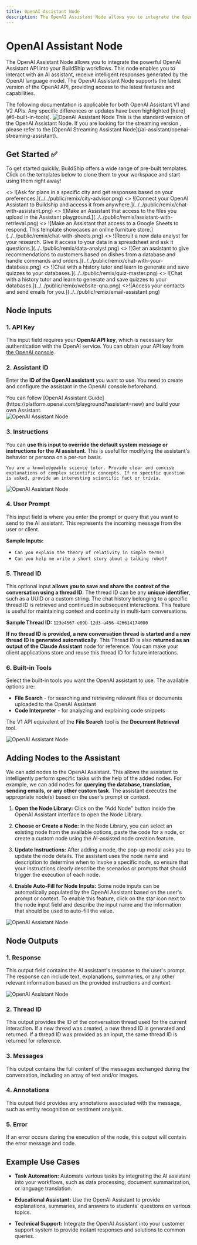 ```yaml
---
title: OpenAI Assistant Node
description: The OpenAI Assistant Node allows you to integrate the OpenAI Assistant API into your BuildShip workflows.
---
```



# OpenAI Assistant Node

The OpenAI Assistant Node allows you to integrate the powerful OpenAI Assistant API into your BuildShip workflows. This
node enables you to interact with an AI assistant, receive intelligent responses generated by the OpenAI language model.
The OpenAI Assistant Node supports the latest version of the OpenAI API, providing access to the latest features and
capabilities.

<Callout>
  The following documentation is applicable for both OpenAI Assistant V1 and V2 APIs. Any specific differences or
  updates have been highlighted [here](#6-built-in-tools).
</Callout>

<Image src={openai1} alt='OpenAI Assistant Node' width={1200} />

<Callout>
  This is the standard version of the OpenAI Assistant Node. If you are looking for the streaming version , please refer
  to the [OpenAI Streaming Assistant Node](/ai-assistant/openai-streaming-assistant).
</Callout>

## Get Started ✅

To get started quickly, BuildShip offers a wide range of pre-built templates. Click on the templates below to clone them
to your workspace and start using them right away!

<Cards num={3}>
  <Card
    image
    arrow
    title='Ask for plans in a specific city and get responses based on your preferences.'
    href='https://buildship.app/remix?template=assistant-city'
  >
    <>
      ![Ask for plans in a specific city and get responses based on your
      preferences.](../../public/remix/city-advisor.png)
    </>
  </Card>
  <Card
    image
    arrow
    title='Connect your OpenAI Assistant to Buildship and access it from anywhere.'
    href='https://buildship.app/remix?template=assistant-conversation'
  >
    <>
      ![Connect your OpenAI Assistant to Buildship and access it from
      anywhere.](../../public/remix/chat-with-assistant.png)
    </>
  </Card>
  <Card
    image
    arrow
    title='Make an Assistant that access to the files you upload in the Assistant playground.'
    href='https://buildship.app/remix?template=assistant-retrieval'
  >
    <>
      ![Make an Assistant that access to the files you upload in the Assistant
      playground.](../../public/remix/assistant-with-retrieval.png)
    </>
  </Card>
  <Card
    image
    arrow
    title='Make an Assistant that access to a Google Sheets to respond. This template showcases an online furniture store.'
    href='https://buildship.app/remix?template=assistant-sheets'
  >
    <>
      ![Make an Assistant that access to a Google Sheets to respond. This template showcases an online furniture
      store.](../../public/remix/chat-with-sheets.png)
    </>
  </Card>
  <Card
    image
    arrow
    title='Recruit a new data analyst for your research. Give it access to your data in a spreadsheet and ask it questions.'
    href='https://buildship.app/remix?template=assistant-data-analyst'
  >
    <>
      ![Recruit a new data analyst for your research. Give it access to your data in a spreadsheet and ask it
      questions.](../../public/remix/data-analyst.png)
    </>
  </Card>
  <Card
    image
    arrow
    title='Get an assistant to give recommendations to customers based on dishes from a database and handle commands and orders.'
    href='https://buildship.app/remix?template=assistant-menu-recommender'
  >
    <>
      ![Get an assistant to give recommendations to customers based on dishes from a database and handle commands and
      orders.](../../public/remix/chat-with-your-database.png)
    </>
  </Card>
  <Card
    image
    arrow
    title='Chat with a history tutor and learn to generate and save quizzes to your databases.'
    href='https://buildship.app/remix?template=assistant-quiz-master'
  >
    <>
      ![Chat with a history tutor and learn to generate and save quizzes to your
      databases.](../../public/remix/quiz-master.png)
    </>
  </Card>
  <Card
    image
    arrow
    title='Scrape a website and get your Assistant to answer questions about it.'
    href='https://buildship.app/remix?template=assistant-scrape'
  >
    <>
      ![Chat with a history tutor and learn to generate and save quizzes to your
      databases.](../../public/remix/website-qna.png)
    </>
  </Card>
  <Card
    image
    arrow
    title='Access your contacts and send emails for you.'
    href='https://buildship.app/remix?template=assistant-mail'
  >
    <>![Access your contacts and send emails for you.](../../public/remix/email-assistant.png)</>
  </Card>
</Cards>

## Node Inputs

### 1. API Key

This input field requires your **OpenAI API key**, which is necessary for authentication with the OpenAI service. You
can obtain your API key from [the OpenAI console](https://platform.openai.com/account/api-keys).

### 2. Assistant ID

Enter the **ID of the OpenAI assistant** you want to use. You need to create and configure the assistant in the OpenAI
console beforehand.

<Callout emoji='🚀'>
  You can follow [OpenAI Assistant Guide](https://platform.openai.com/playground?assistant=new) and build your own
  Assistant.
</Callout>
<br />
<Image src={openai4} alt='OpenAI Assistant Node' width={1200} />

### 3. Instructions

You can **use this input to override the default system message or instructions for the AI assistant**. This is useful
for modifying the assistant's behavior or persona on a per-run basis.

```
You are a knowledgeable science tutor. Provide clear and concise explanations of complex scientific concepts. If no specific question is asked, provide an interesting scientific fact or trivia.
```

<Image src={openai3} alt='OpenAI Assistant Node' width={1200} />

### 4. User Prompt

This input field is where you enter the prompt or query that you want to send to the AI assistant. This represents the
incoming message from the user or client.

**Sample Inputs:**

- `Can you explain the theory of relativity in simple terms?`
- `Can you help me write a short story about a talking robot?`

### 5. Thread ID

This optional input **allows you to save and share the context of the conversation using a thread ID**. The thread ID
can be any **unique identifier**, such as a UUID or a custom string. The chat history belonging to a specific thread ID
is retrieved and continued in subsequent interactions. This feature is useful for maintaining context and continuity in
multi-turn conversations.

**Sample Thread ID:** `123e4567-e89b-12d3-a456-426614174000`

**If no thread ID is provided, a new conversation thread is started and a new thread ID is generated automatically**.
This Thread ID is also **returned as an output of the Claude Assistant** node for reference. You can make your client
applications store and reuse this thread ID for future interactions.

### 6. Built-in Tools

Select the built-in tools you want the OpenAI assistant to use. The available options are:

- **File Search** - for searching and retrieving relevant files or documents uploaded to the OpenAI Assistant
- **Code Interpreter** - for analyzing and explaining code snippets

<Callout>The V1 API equivalent of the **File Search** tool is the **Document Retrieval** tool.</Callout>

<Image src={openai2} alt='OpenAI Assistant Node' width={1200} />

## Adding Nodes to the Assistant

We can add nodes to the OpenAI Assistant. This allows the assistant to intelligently perform specific tasks with the
help of the added nodes. For example, we can add nodes for **querying the database, translation, sending emails, or any
other custom task**. The assistant executes the appropriate node(s) based on the user's prompt or context.

1. **Open the Node Library:** Click on the "Add Node" button inside the OpenAI Assistant interface to open the Node
   Library.

2. **Choose or Create a Node:** In the Node Library, you can select an existing node from the available options, paste
   the code for a node, or create a custom node using the AI-assisted node creation feature.

3. **Update Instructions:** After adding a node, the pop-up modal asks you to update the node details. The assistant
   uses the node name and description to determine when to invoke a specific node, so ensure that your instructions
   clearly describe the scenarios or prompts that should trigger the execution of each node.

4. **Enable Auto-Fill for Node Inputs:** Some node inputs can be automatically populated by the OpenAI Assistant based
   on the user's prompt or context. To enable this feature, click on the star icon next to the node input field and
   describe the input name and the information that should be used to auto-fill the value.

<Image src={openai6} alt='OpenAI Assistant Node' width={1200} />

## Node Outputs

### 1. Response

This output field contains the AI assistant's response to the user's prompt. The response can include text,
explanations, summaries, or any other relevant information based on the provided instructions and context.

<Image src={openai5} alt='OpenAI Assistant Node' width={1200} />

### 2. Thread ID

This output provides the ID of the conversation thread used for the current interaction. If a new thread was created, a
new thread ID is generated and returned. If a thread ID was provided as an input, the same thread ID is returned for
reference.

### 3. Messages

This output contains the full content of the messages exchanged during the conversation, including an array of text
and/or images.

### 4. Annotations

This output field provides any annotations associated with the message, such as entity recognition or sentiment
analysis.

### 5. Error

If an error occurs during the execution of the node, this output will contain the error message and code.

## Example Use Cases

- **Task Automation:** Automate various tasks by integrating the AI assistant into your workflows, such as data
  processing, document summarization, or language translation.

- **Educational Assistant:** Use the OpenAI Assistant to provide explanations, summaries, and answers to students'
  questions on various topics.

- **Technical Support:** Integrate the OpenAI Assistant into your customer support system to provide instant responses
  and solutions to common queries.
